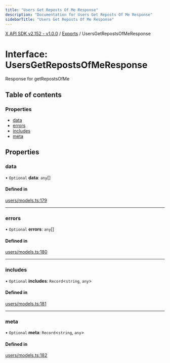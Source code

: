 ```yaml
---
title: "Users Get Reposts Of Me Response"
description: "Documentation for Users Get Reposts Of Me Response"
sidebarTitle: "Users Get Reposts Of Me Response"
---
```


[X API SDK v2.152 - v1.0.0](../README.md) / [Exports](../modules.md) / UsersGetRepostsOfMeResponse

# Interface: UsersGetRepostsOfMeResponse

Response for getRepostsOfMe

## Table of contents

### Properties

- [data](UsersGetRepostsOfMeResponse.md#data)
- [errors](UsersGetRepostsOfMeResponse.md#errors)
- [includes](UsersGetRepostsOfMeResponse.md#includes)
- [meta](UsersGetRepostsOfMeResponse.md#meta)

## Properties

### data

• `Optional` **data**: `any`[]

#### Defined in

[users/models.ts:179](https://github.com/xdevplatform/xdk/blob/ad4172ef5f68f089e0f077a190b271016dd35bf7/xdk/typescript/src/users/models.ts#L179)

___

### errors

• `Optional` **errors**: `any`[]

#### Defined in

[users/models.ts:180](https://github.com/xdevplatform/xdk/blob/ad4172ef5f68f089e0f077a190b271016dd35bf7/xdk/typescript/src/users/models.ts#L180)

___

### includes

• `Optional` **includes**: `Record`\<`string`, `any`\>

#### Defined in

[users/models.ts:181](https://github.com/xdevplatform/xdk/blob/ad4172ef5f68f089e0f077a190b271016dd35bf7/xdk/typescript/src/users/models.ts#L181)

___

### meta

• `Optional` **meta**: `Record`\<`string`, `any`\>

#### Defined in

[users/models.ts:182](https://github.com/xdevplatform/xdk/blob/ad4172ef5f68f089e0f077a190b271016dd35bf7/xdk/typescript/src/users/models.ts#L182)
